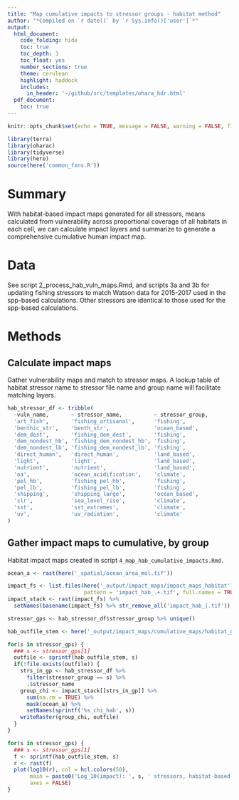 ```yaml
---
title: "Map cumulative impacts to stressor groups - habitat method"
author: "*Compiled on `r date()` by `r Sys.info()['user']`*"
output: 
  html_document:
    code_folding: hide
    toc: true
    toc_depth: 3
    toc_float: yes
    number_sections: true
    theme: cerulean
    highlight: haddock
    includes: 
      in_header: '~/github/src/templates/ohara_hdr.html'
  pdf_document:
    toc: true
---
```


``` r

knitr::opts_chunk$set(echo = TRUE, message = FALSE, warning = FALSE, fig.height = 4, fig.width = 7)

library(terra)
library(oharac)
library(tidyverse)
library(here)
source(here('common_fxns.R'))
```

# Summary

With habitat-based impact maps generated for all stressors, means calculated from vulnerability across proportional coverage of all habitats in each cell, we can calculate impact layers and summarize to generate a comprehensive cumulative human impact map.

# Data

See script 2_process_hab_vuln_maps.Rmd, and scripts 3a and 3b for updating fishing stressors to match Watson data for 2015-2017 used in the spp-based calculations.  Other stressors are identical to those used for the spp-based calculations.

# Methods

## Calculate impact maps

Gather vulnerability maps and match to stressor maps.  A lookup table of habitat stressor name to stressor file name and group name will facilitate matching layers.

```r
hab_stressor_df <- tribble(
  ~vuln_name,       ~ stressor_name,          ~ stressor_group,
  'art_fish',       'fishing_artisanal',      'fishing',
  'benthic_str',    'benth_str',              'ocean_based',
  'dem_dest',       'fishing_dem_dest',       'fishing',
  'dem_nondest_hb', 'fishing_dem_nondest_hb', 'fishing',
  'dem_nondest_lb', 'fishing_dem_nondest_lb', 'fishing',
  'direct_human',   'direct_human',           'land_based',
  'light',          'light',                  'land_based',
  'nutrient',       'nutrient',               'land_based',
  'oa',             'ocean_acidification',    'climate',
  'pel_hb',         'fishing_pel_hb',         'fishing',
  'pel_lb',         'fishing_pel_lb',         'fishing',
  'shipping',       'shipping_large',         'ocean_based',
  'slr',            'sea_level_rise',         'climate',
  'sst',            'sst_extremes',           'climate',
  'uv',             'uv_radiation',           'climate'
)
```

## Gather impact maps to cumulative, by group

Habitat impact maps created in script `4_map_hab_cumulative_impacts.Rmd.`

```r
ocean_a <- rast(here('_spatial/ocean_area_mol.tif'))

impact_fs <- list.files(here('_output/impact_maps/impact_maps_habitat'),
                        pattern = 'impact_hab_.+.tif', full.names = TRUE)
impact_stack <- rast(impact_fs) %>%
  setNames(basename(impact_fs) %>% str_remove_all('impact_hab_|.tif'))

stressor_gps <- hab_stressor_df$stressor_group %>% unique()

hab_outfile_stem <- here('_output/impact_maps/cumulative_maps/habitat_group_chi_%s.tif')

for(s in stressor_gps) {
  ### s <- stressor_gps[1]
  outfile <- sprintf(hab_outfile_stem, s)
  if(!file.exists(outfile)) {
    strs_in_gp <- hab_stressor_df %>%
      filter(stressor_group == s) %>%
      .$stressor_name
    group_chi <- impact_stack[[strs_in_gp]] %>%
      sum(na.rm = TRUE) %>%
      mask(ocean_a) %>%
      setNames(sprintf('%s_chi_hab', s))
    writeRaster(group_chi, outfile)
  }
}
```

```r
for(s in stressor_gps) {
  ### s <- stressor_gps[1]
  f <- sprintf(hab_outfile_stem, s)
  r <- rast(f)
  plot(log10(r), col = hcl.colors(50), 
       main = paste0('Log_10(impact): ', s, ' stressors, habitat-based'),
       axes = FALSE)
}
```
